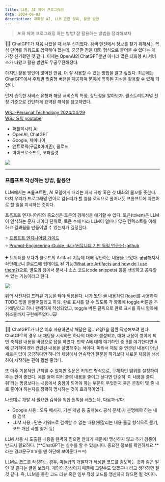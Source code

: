 ```yaml
---
title: LLM, AI 페어 프로그래밍
date: 2024-06-03
description: 대화형 AI, LLM 관련 정리, 활용 방안
---
```


> AI와 페어 프로그래밍 하는 방법! 잘 활용하는 방법을 정리해보자

👩‍💻 ChatGPT가 처음 나왔을 때 너무 신기했다. 검색 엔진에서 정보를 찾기 위해서는 핵심 단어를 키워드로 입력해야 했는데,
궁금한 점을 대화 형식으로 물어볼 수 있다는 게 가장 신기했던 것 같다. 이제는 OpenAI의 ChatGPT뿐만 아니라 많은
대화형 AI 서비스가 나왔고 활용 방안도 무궁무진해졌다.

하지만 활용 방안이 많아진 만큼, 더 잘 사용할 수 있는 방법을 알고 싶었다. 최근에는 ChatGPT에서 주제별 맞춤형 버전을
제공하며 분야에 특화된 지식을 활용할 수 있게 되었다.

먼저 습득한 서비스 유형과 해당 서비스의 특징, 장단점을 알아보자. 월스트리트저널 선정 기준으로 간단하게 요약된 해석을
참고하였다. <br/><br/>
[WSJ-Personal Technology 2024/04/29](https://www.wsj.com/tech/personal-tech/ai-chatbots-chatgpt-gemini-copilot-perplexity-claude-f9e40d26) <br/>
[WSJ 요약 youtube](https://www.youtube.com/shorts/pf_BgRh8xeA?si=XmpVXAWGp71WhgQZ) <br/>

- 퍼플렉시티 AI
- OpenAI, ChatGPT
- Google, 제미나이
- 앤트로픽(구글&아마존), 클로드
- 마이크로소프트, 코파일럿

![](/learned/llm-aiproduct-1.jpg)

<hr />

### 프롬프트 작성하는 방법, 활용안

LLM에서는 프롬프트란, AI 모델에게 내리는 지시 사항 혹은 첫 대화의 물꼬를 뜻한다.
마치 우리가 프로그래밍 언어로 컴퓨터가 할 일을 로직으로 풀어내듯 프롬프트에 자연어로 할 일을 지시하는 것이다.

프롬프트 엔지니어링의 중요성은 토큰의 경계성을 얘기할 수 있다. 토큰(token)은 LLM이 인식하는 문자 데이터 단위로,
토큰 수에 따라 LLM이 얼마나 많은 컨텍스트를 이해하고 결과물을 만들어낼 수 있는지가 결정된다.

⭐ [프롬프트 엔지니어링 가이드](https://www.promptingguide.ai/kr) <br/>
⭐ [Prompt-Engineering-Guide, dair(커뮤니티 기반 독립 연구소)-github](https://github.com/dair-ai/Prompt-Engineering-Guide)

➕ 트위터를 보다가 클로드의 Artifact 기능에 대해 감탄하는 내용을 보았다. 궁금해져서 확인해보니 클로드에 업데이트 된
기능([What are Artifacts and how do I use them?](https://support.anthropic.com/en/articles/9487310-what-are-artifacts-and-how-do-i-use-them))으로,
별도의 창에서 문서나 소스 코드(code snippets) 등을 생성하고 공유할 수 있는 기능이라고 한다.

![](/learned/llm-aiproduct-2.jpg)

위의 사진처럼 프리뷰 기능을 켜야 적용된다. 내가 봤던 글 내용처럼 React를 사용하여 TODO 앱을 만들어달라고 하되, 완료 표시를 할 수 있도록
각 항목에 toggle 버튼을 추가해달라고 하니 완벽하게 작성되었고, toggle 버튼 클릭으로 완료 표시를 하니 항목에 취소줄까지 구현해주었다..🙀

<hr />

👩‍💻 ChatGPT가 나온 이후 사용하면서 깨달은 점.. 요령?을 잠깐 작성해보려 한다. ChatGPT의 경우 새 채팅을 시작하면 하나의
대화가 생성되고, 대화 내용이 쌓이게 되면 축적된 내용을 바탕으로 답을 하였다. 만약 A에 대해 얘기하던 중 B를 얘기한다면
A에 근거하여 B와 관련된 내용을 설명해주는 식이다. 따라서 채팅 중 연관된 내용이 아닌 새로운 답이 궁금하다면 하나의
채팅에서 연속적인 질문을 하기보다 새로운 채팅을 생성하여 시작하는 편이 훨씬 좋았다.

또 아주 기본적인 규칙일 수 있지만 질문은 키워드 형식으로, 구체적인 범위를 설정하여 주는 편이 좋았다. 예를 들어 여러 줄의
내용을 줄이고 싶다면 단순히 '이 내용을 줄여줘'라는 명령보다는 내용에서 중점이 되어야 하는 부분이 무엇인지 혹은 문장이
몇 줄 내로 줄어야 하는지를 정확히 명시하는 것이 효과적이었다.

나름대로 개발 시 필요한 검색을 위한 원칙을 세웠는데, 다음과 같다.

- Google 사용 : 오류 메시지, 기본 개념 등 출처(ex. 공식 문서)가 분명해야 하는 내용 검색
- LLM 사용 : 단순 키워드로 검색할 수 없는 내용(헷갈리는 내용 줄글 형식으로 묻기, 코드 개선 사항 찾기 등)

LLM 사용 시 도출된 내용을 완벽히 믿으면 안되기 때문에! 맹신하지 않고 추가 검증이 반드시 필요하다. (**ChatGPT는 실수를 할 수 있습니다.
중요한 정보를 확인하세요.**라는 경고문구ㅎㅎ를 맨 하단에 보여준다ㅋㅋ)

LLM로 코드를 작성하는 경우, 미들급의 개발자가 작성한 코드를 검토하는 것과 같은 일인 것 같다는 글을 보았다. 개인의 감상이기 때문에
그럴수도 있겠구나 라고 생각하면 될 것 같다. 즉, LLM을 통한 코드 리뷰 혹은 일부 작성 코드를 맹신하지 않으면 될 것이다.
